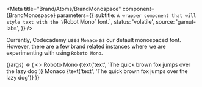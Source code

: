 


<Meta
  title="Brand/Atoms/BrandMonospace"
  component={BrandMonospace}
  parameters={{
    subtitle: `A wrapper component that will style text with the \`Robot Mono\`
font.`,
    status: 'volatile',
    source: 'gamut-labs',
  }}
/>

Currently, Codecademy uses `Monaco` as our default monospaced
font. However, there are a few brand related instances where we are experimenting
with using `Roboto Mono`.

<Canvas>
  <Story name="BrandMonospace">
    {(args) => (
      <>
        <BrandMonospace>
          <Heading fontSize="xl" as="h1">
            Roboto Mono
          </Heading>
          <Heading fontSize="lg" as="h2">
            {text('text', 'The quick brown fox jumps over the lazy dog')}
          </Heading>
        </BrandMonospace>
        <Heading fontSize="xl" as="h1" className={styles.monacoFont}>
          Monaco
        </Heading>
        <Heading fontSize="lg" as="h2" className={styles.monacoFont}>
          {text('text', 'The quick brown fox jumps over the lazy dog')}
        </Heading>
      </>
    )}
  </Story>
</Canvas>
